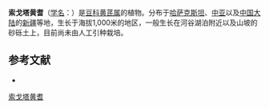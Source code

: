 {{Speciesbox
| name = 索戈塔黄耆
| status = 
| status_system = 
| image =
| genus = Astragalus
| species = sogotensis
| authority = Lipsky in Acta Hort.
}}

'''索戈塔黄耆'''（[[学名|学名]]：{{lang|la|''Astragalus sogotensis''}}）是[[豆科|豆科]][[黄芪属|黄芪属]]的植物。分布于[[哈萨克斯坦|哈萨克斯坦]]、[[中亚|中亚]]以及[[中国大陆|中国大陆]]的[[新疆|新疆]]等地，生长于海拔1,000米的地区，一般生长在河谷湖泊附近以及山坡的砂砾土上，目前尚未由人工引种栽培。

== 参考文献 ==
<div class="references-small">
* {{cite web| url =http://www.bioinfo.cn/db05/KmzwSpecies.php?action=view&id=15806| title =索戈塔黄耆| work =《中国高等植物数据库全库》| publisher =中国科学院微生物研究所| author =昆明植物研究所| accessdate =2009-02-25| deadurl =yes| archiveurl =https://web.archive.org/web/20160305094441/http://www.bioinfo.cn/db05/KmzwSpecies.php?action=view&id=15806| archivedate =2016-03-05}}
</div>
{{Taxonbar|from=Q15228121}}

[[Category:黄芪属|索戈塔黄耆]]


{{植物小作品}}